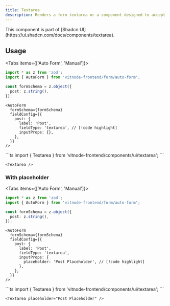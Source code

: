 ```yaml
---
title: Textarea
description: Renders a form textarea or a component designed to accept multi-line text input.
---
```


<Callout title="Shadcn UI">
  This component is part of [Shadcn
  UI](https://ui.shadcn.com/docs/components/textarea).
</Callout>

## Usage


<Tabs items={['Auto Form', 'Manual']}>
  <Tab value="Auto Form">
```ts
import * as z from 'zod';
import { AutoForm } from 'vitnode-frontend/form/auto-form';
```

```ts
const formSchema = z.object({
  post: z.string(),
});
```

```tsx
<AutoForm
  formSchema={formSchema}
  fieldConfig={{
    post: {
      label: 'Post',
      fieldType: 'textarea', // [!code highlight]
      inputProps: {},
    },
  }}
/>
```

  </Tab>

  <Tab value="Manual">
```ts
import { Textarea } from 'vitnode-frontend/components/ui/textarea';
```

```tsx
<Textarea />
```

  </Tab>
</Tabs>

### With placeholder

<Tabs items={['Auto Form', 'Manual']}>
  <Tab value="Auto Form">
```ts
import * as z from 'zod';
import { AutoForm } from 'vitnode-frontend/form/auto-form';
```

```ts
const formSchema = z.object({
  post: z.string(),
});
```

```tsx
<AutoForm
  formSchema={formSchema}
  fieldConfig={{
    post: {
      label: 'Post',
      fieldType: 'textarea',
      inputProps: {
        placeholder: 'Post Placeholder', // [!code highlight]
      },
    },
  }}
/>
```

  </Tab>

  <Tab value="Manual">
```ts
import { Textarea } from 'vitnode-frontend/components/ui/textarea';
```

```tsx
<Textarea placeholder="Post Placeholder" />
```

  </Tab>
</Tabs>
